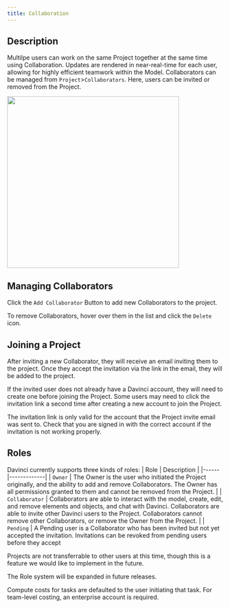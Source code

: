 ```yaml
---
title: Collaboration
---
```


## Description

Multilpe users can work on the same Project together at the same time using Collaboration. Updates are rendered in near-real-time for each user, allowing for highly efficient teamwork within the Model. Collaborators can be managed from `Project`>`Collaborators`. Here, users can be invited or removed from the Project. 

<Frame>
    <img height="400" noZoom src="/images/Collaborators.png" /> 
</Frame>

## Managing Collaborators

Click the `Add Collaborator` Button to add new Collaborators to the project. 

To remove Collaborators, hover over them in the list and click the `Delete` icon.

## Joining a Project

After inviting a new Collaborator, they will receive an email inviting them to the project. Once they accept the invitation via the link in the email, they will be added to the project. 

If the invited user does not already have a Davinci account, they will need to create one before joining the Project. Some users may need to click the invitation link a second time after creating a new account to join the Project.

<Note>The invitation link is only valid for the account that the Project invite email was sent to. Check that you are signed in with the correct account if the invitation is not working properly.</Note>



## Roles

Davinci currently supports three kinds of roles:
| Role | Description |
|------|-------------|
| `Owner` | The Owner is the user who initiated the Project originally, and the ability to add and remove Collaborators. The Owner has all permissions granted to them and cannot be removed from the Project. |
| `Collaborator` |  Collaborators are able to interact with the model, create, edit, and remove elements and objects, and chat with Davinci. Collaborators are able to invite other Davinci users to the Project. Collaborators cannot remove other Collaborators, or remove the Owner from the Project. |
| `Pending` | A Pending user is a Collaborator who has been invited but not yet accepted the invitation. Invitations can be revoked from pending users before they accept

Projects are not transferrable to other users at this time, though this is a feature we would like to implement in the future.

<Note> The Role system will be expanded in future releases.</Note>

<Warning>Compute costs for tasks are defaulted to the user initiating that task. For team-level costing, an enterprise account is required.</Warning>